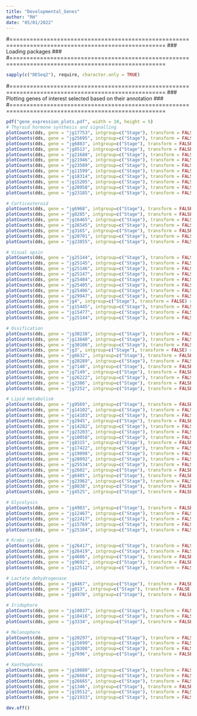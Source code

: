 ---
title: "Developmental_Genes"
author: "RH"
date: "05/01/2022"
---

#====================================================================================================
### Loading packages ###
#====================================================================================================
```{r}
sapply(c("DESeq2"), require, character.only = TRUE)
```

#====================================================================================================
### Plotting genes of interest selected based on their annotation ###
#====================================================================================================
```{r}
pdf("gene_expression_plots.pdf", width = 10, height = 5)
# Thyroid hormone synthesis and signalling
plotCounts(dds, gene = "jg17753", intgroup=c("Stage"), transform = FALSE) #thyroid peroxidase
plotCounts(dds, gene = "jg25695", intgroup=c("Stage"), transform = FALSE) #thyroid stimulating hormone subunit beta a
plotCounts(dds, gene = "jg6883", intgroup=c("Stage"), transform = FALSE) #thyroid hormone receptor alpha
plotCounts(dds, gene = "jg8513", intgroup=c("Stage"), transform = FALSE) #thyroid hormone receptor alpha
plotCounts(dds, gene = "jg21688", intgroup=c("Stage"), transform = FALSE) #thyroid hormone receptor beta
plotCounts(dds, gene = "jg21946", intgroup=c("Stage"), transform = FALSE) #thyroglobulin
plotCounts(dds, gene = "jg23509", intgroup=c("Stage"), transform = FALSE) #thyroxine 5-deiodinase-like
plotCounts(dds, gene = "jg11599", intgroup=c("Stage"), transform = FALSE) #type I iodothyronine deiodinase
plotCounts(dds, gene = "jg18314", intgroup=c("Stage"), transform = FALSE) #iodothyronine deiodinase 3a
plotCounts(dds, gene = "jg15205", intgroup=c("Stage"), transform = FALSE) #thyrotropin-releasing hormone receptor-like
plotCounts(dds, gene = "jg20958", intgroup=c("Stage"), transform = FALSE) #thyrotropin-releasing hormone receptor b
plotCounts(dds, gene = "jg23185", intgroup=c("Stage"), transform = FALSE) #thyrotropin-releasing hormone receptor

# Corticosteroid
plotCounts(dds, gene = "jg6968", intgroup=c("Stage"), transform = FALSE) #corticotropin-releasing factor receptor 1
plotCounts(dds, gene = "jg8285", intgroup=c("Stage"), transform = FALSE) #corticotropin-releasing factor receptor 1-like
plotCounts(dds, gene = "jg16465", intgroup=c("Stage"), transform = FALSE) #corticotropin-releasing factor receptor 2
plotCounts(dds, gene = "jg26545", intgroup=c("Stage"), transform = FALSE) #corticotropin releasing hormone b
plotCounts(dds, gene = "jg3165", intgroup=c("Stage"), transform = FALSE) #pro-opiomelanocortin-like
plotCounts(dds, gene = "jg20701", intgroup=c("Stage"), transform = FALSE) #pro-opiomelanocortin-like
plotCounts(dds, gene = "jg23855", intgroup=c("Stage"), transform = FALSE) #pro-opiomelanocortin-like

# Visual opsin
plotCounts(dds, gene = "jg25144", intgroup=c("Stage"), transform = FALSE) #blue-sensitive opsin-like
plotCounts(dds, gene = "jg25145", intgroup=c("Stage"), transform = FALSE) #blue-sensitive opsin-like
plotCounts(dds, gene = "jg25146", intgroup=c("Stage"), transform = FALSE) #blue-sensitive opsin
plotCounts(dds, gene = "jg25147", intgroup=c("Stage"), transform = FALSE) #long-wavelength sensitive opsin
plotCounts(dds, gene = "jg25404", intgroup=c("Stage"), transform = FALSE) #green-sensitive opsin
plotCounts(dds, gene = "jg25405", intgroup=c("Stage"), transform = FALSE) #medium-wavelength sensitive opsin
plotCounts(dds, gene = "jg25406", intgroup=c("Stage"), transform = FALSE) #green-sensitive opsin-like
plotCounts(dds, gene = "jg29947", intgroup=c("Stage"), transform = FALSE) #rhodopsin
plotCounts(dds, gene = "jg4", intgroup=c("Stage"), transform = FALSE) #opsin-1, short-wave-sensitive 1
plotCounts(dds, gene = "jg15445", intgroup=c("Stage"), transform = FALSE) #rhodopsin
plotCounts(dds, gene = "jg15477", intgroup=c("Stage"), transform = FALSE) #rhodopsin
plotCounts(dds, gene = "jg25144", intgroup=c("Stage"), transform = FALSE) #blue-sensitive opsin-like

# Ossification
plotCounts(dds, gene = "jg30238", intgroup=c("Stage"), transform = FALSE) #annexin A1-like
plotCounts(dds, gene = "jg13840", intgroup=c("Stage"), transform = FALSE) #annexin A1a
plotCounts(dds, gene = "jg30106", intgroup=c("Stage"), transform = FALSE) #annexin A3-like
plotCounts(dds, gene = "jg3", intgroup=c("Stage"), transform = FALSE) #calumenin-A
plotCounts(dds, gene = "jg6632", intgroup=c("Stage"), transform = FALSE) #matrix Gla protein
plotCounts(dds, gene = "jg20289", intgroup=c("Stage"), transform = FALSE) #bone gamma-carboxyglutamate (gla) protein, like
plotCounts(dds, gene = "jg7148", intgroup=c("Stage"), transform = FALSE) #transforming growth factor, beta 1a
plotCounts(dds, gene = "jg7149", intgroup=c("Stage"), transform = FALSE) #transforming growth factor, beta 1a
plotCounts(dds, gene = "jg26222", intgroup=c("Stage"), transform = FALSE) #phosphate-regulating neutral endopeptidase PHEX
plotCounts(dds, gene = "jg2386", intgroup=c("Stage"), transform = FALSE) #periostin-like isoform X1
plotCounts(dds, gene = "jg7252", intgroup=c("Stage"), transform = FALSE) #periostin, osteoblast specific factor b isoform X1

# Lipid metabolism
plotCounts(dds, gene = "jg9569", intgroup=c("Stage"), transform = FALSE) #fatty acid synthase
plotCounts(dds, gene = "jg14102", intgroup=c("Stage"), transform = FALSE) #acetyl-CoA carboxylase 2 isoform X4
plotCounts(dds, gene = "jg14103", intgroup=c("Stage"), transform = FALSE) #acetyl-CoA carboxylase isoform X1
plotCounts(dds, gene = "jg2945", intgroup=c("Stage"), transform = FALSE) #acetyl-CoA carboxylase 1 isoform X1
plotCounts(dds, gene = "jg14282", intgroup=c("Stage"), transform = FALSE) #NAD-dependent malic enzyme, mitochondrial
plotCounts(dds, gene = "jg23203", intgroup=c("Stage"), transform = FALSE) #NADP-dependent malic enzyme
plotCounts(dds, gene = "jg10058", intgroup=c("Stage"), transform = FALSE) #NADP-dependent malic enzyme, mitochondrial
plotCounts(dds, gene = "jg8315", intgroup=c("Stage"), transform = FALSE) #fatty acid desaturase 6
plotCounts(dds, gene = "jg17422", intgroup=c("Stage"), transform = FALSE) #ELOVL fatty acid elongase 8a
plotCounts(dds, gene = "jg19898", intgroup=c("Stage"), transform = FALSE) #peroxisome proliferator-activated receptor gamma coactivator-related protein 1-like isoform X2
plotCounts(dds, gene = "jg28092", intgroup=c("Stage"), transform = FALSE) #peroxisome proliferator-activated receptor gamma coactivator 1-beta
plotCounts(dds, gene = "jg25534", intgroup=c("Stage"), transform = FALSE) #peroxisome proliferator-activated receptor gamma
plotCounts(dds, gene = "jg2602", intgroup=c("Stage"), transform = FALSE) #carbohydrate-responsive element-binding protein-like isoform X1
plotCounts(dds, gene = "jg6405", intgroup=c("Stage"), transform = FALSE) #sterol regulatory element-binding protein 1
plotCounts(dds, gene = "jg23962", intgroup=c("Stage"), transform = FALSE) #acetyl-CoA acetyltransferase, cytosolic
plotCounts(dds, gene = "jg8838", intgroup=c("Stage"), transform = FALSE) #glycerol-3-phosphate acyltransferase 1, mitochondrial
plotCounts(dds, gene = "jg4525", intgroup=c("Stage"), transform = FALSE) #NAD-dependent protein deacetylase sirtuin-3

# Glycolysis
plotCounts(dds, gene = "jg4903", intgroup=c("Stage"), transform = FALSE) #pyruvate kinase PKM-like
plotCounts(dds, gene = "jg12467", intgroup=c("Stage"), transform = FALSE) #pyruvate kinase PKM isoform
plotCounts(dds, gene = "jg22417", intgroup=c("Stage"), transform = FALSE) #pyruvate kinase PKLR isoform
plotCounts(dds, gene = "jg15769", intgroup=c("Stage"), transform = FALSE) #phosphofructokinase, muscle a
plotCounts(dds, gene = "jg25164", intgroup=c("Stage"), transform = FALSE) #phosphofructokinase, muscle b

# Krebs cycle
plotCounts(dds, gene = "jg26417", intgroup=c("Stage"), transform = FALSE) #acyl-CoA dehydrogenase family member 11
plotCounts(dds, gene = "jg26419", intgroup=c("Stage"), transform = FALSE) #acyl-CoA dehydrogenase family member 11
plotCounts(dds, gene = "jg4686", intgroup=c("Stage"), transform = FALSE) #isocitrate dehydrogenase [NADP], mitochondrial
plotCounts(dds, gene = "jg9692", intgroup=c("Stage"), transform = FALSE) #isocitrate dehydrogenase [NADP] cytoplasmic
plotCounts(dds, gene = "jg12512", intgroup=c("Stage"), transform = FALSE) #isocitrate dehydrogenase [NADP], mitochondrial-like

# Lactate dehydrogenase
plotCounts(dds, gene = "jg4467", intgroup=c("Stage"), transform = FALSE) #L-lactate dehydrogenase A chain
plotCounts(dds, gene = "jg813", intgroup=c("Stage"), transform = FALSE) #L-lactate dehydrogenase B-A chain
plotCounts(dds, gene = "jg4970", intgroup=c("Stage"), transform = FALSE) #L-lactate dehydrogenase C chain isoform X1

# Iridophore
plotCounts(dds, gene = "jg10037", intgroup=c("Stage"), transform = FALSE) #four and a half LIM domains protein 2
plotCounts(dds, gene = "jg18416", intgroup=c("Stage"), transform = FALSE) #four and a half LIM domains protein 2-like
plotCounts(dds, gene = "jg3334", intgroup=c("Stage"), transform = FALSE) #four and a half LIM domains protein 2-like

# Melanophore
plotCounts(dds, gene = "jg20297", intgroup=c("Stage"), transform = FALSE) #KIT proto-oncogene, receptor tyrosine kinase b isoform
plotCounts(dds, gene = "jg15699", intgroup=c("Stage"), transform = FALSE) #receptor tyrosine-protein kinase erbB-3b
plotCounts(dds, gene = "jg20308", intgroup=c("Stage"), transform = FALSE) #tyrosinase-related protein 1b
plotCounts(dds, gene = "jg7696", intgroup=c("Stage"), transform = FALSE) #tyrosinase

# Xanthophores
plotCounts(dds, gene = "jg18680", intgroup=c("Stage"), transform = FALSE) #retinol dehydrogenase 12
plotCounts(dds, gene = "jg26664", intgroup=c("Stage"), transform = FALSE) #retinol dehydrogenase 12
plotCounts(dds, gene = "jg26665", intgroup=c("Stage"), transform = FALSE) #retinol dehydrogenase 12
plotCounts(dds, gene = "jg1346", intgroup=c("Stage"), transform = FALSE) #perilipin-2
plotCounts(dds, gene = "jg19512", intgroup=c("Stage"), transform = FALSE) #perilipin-2-like isoform X1
plotCounts(dds, gene = "jg21933", intgroup=c("Stage"), transform = FALSE) #perilipin 6

dev.off()
```
